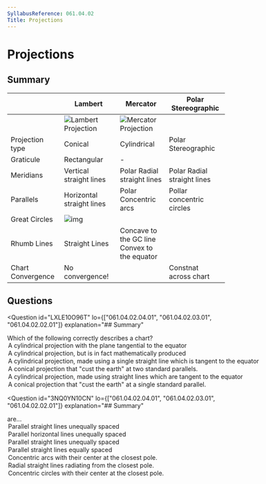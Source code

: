 ```yaml
---
SyllabusReference: 061.04.02
Title: Projections
---
```


# Projections

## Summary

|                   | Lambert                                            | Mercator                                            | Polar Stereographic         |
| ----------------- | -------------------------------------------------- | --------------------------------------------------- | --------------------------- |
|                   | ![Lambert Projection](images/061.04.02.02-01.jpeg) | ![Mercator Projection](images/061.04.02.03-01.jpeg) |                             |
| Projection type   | Conical                                            | Cylindrical                                         | Polar Stereographic         |
| Graticule         | Rectangular                                        | -                                                   |                             |
| Meridians         | Vertical straight lines                            | Polar Radial straight lines                         | Polar Radial straight lines |
| Parallels         | Horizontal straight lines                          | Polar Concentric arcs                               | Pollar concentric circles   |
| Great Circles     | ![img]()                                           |                                                     |                             |
| Rhumb Lines       | Straight Lines                                     | Concave to the GC line <br> Convex to the equator   |                             |
| Chart Convergence | No convergence!                                    |                                                     | Constnat across chart       |

## Questions

<Question
  id="LXLE10O96T"
  lo={["061.04.02.04.01", "061.04.02.03.01", "061.04.02.02.01"]}
  explanation="## Summary"
>
  <Text variant="oneCorrect">
    Which of the following correctly describes a <Subject /> chart?
  </Text>
  <Option key="1" subject={[["Mercator"]]}>
    A cylindrical projection with the plane tangential to the equator
  </Option>
  <Option key="1" subject={[["Mercator"]]}>
    A cylindrical projection, but is in fact mathematically produced
  </Option>
  <Option key="1" subject={[["Mercator"]]}>
    A cylindrical projection, made using a single straight line which is tangent
    to the equator
  </Option>
  <Option subject={[["Lambert"]]}>
    A conical projection that "cust the earth" at two standard parallels.
  </Option>
  <Option why="Closely describes a Mercator projection, but A single straight line is used, not multiple">
    A cylindrical projection, made using straight lines which are tangent to the
    equator
  </Option>
  <Option why="Closely describes a Lambert projection, but two standard parallels are cut, not one.">
    A conical projection that "cust the earth" at a single standard parallel.
  </Option>
</Question>

<Question
  id="3NQ0YN10CN"
  lo={["061.04.02.04.01", "061.04.02.03.01", "061.04.02.02.01"]}
  explanation="## Summary"
>
  <Text variant="oneCorrect">
    <Subject /> are...
  </Text>
  <Option subject={[["Parallels of latitude on a Direct Mercator Chart"]]}>
    Parallel straight lines unequally spaced
  </Option>
  <Option subject={[["Parallels of latitude on a Direct Mercator Chart"]]}>
    Parallel horizontal lines unequally spaced
  </Option>
  <Option subject={[["Parallels of latitude on a Conformal Lambert Chart"]]}>
    Parallel straight lines unequally spaced
  </Option>
  <Option subject={[["Meridians on a Conformal Lambert Chart"]]}>
    Parallel straight lines equally spaced
  </Option>
  <Option subject={[["Parallels on a Direct Mercator Chart"]]}>
    Concentric arcs with their center at the closest pole.
  </Option>
  <Option
    subject={[
      ["Meridians on a Direct Mercator Chart"],
      ["Meridians on a Polar Stereographic Chart"],
    ]}
  >
    Radial straight lines radiating from the closest pole.
  </Option>
  <Option subject={[["Parallels on a Polar Stereographic Chart"]]}>
    Concentric circles with their center at the closest pole.
  </Option>
</Question>
